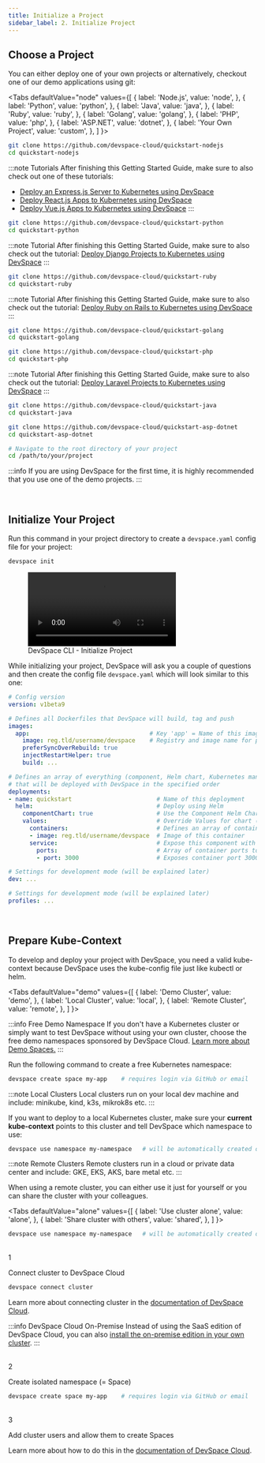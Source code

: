 ```yaml
---
title: Initialize a Project
sidebar_label: 2. Initialize Project
---
```



## Choose a Project
You can either deploy one of your own projects or alternatively, checkout one of our demo applications using git:

<Tabs
  defaultValue="node"
  values={[
    { label: 'Node.js', value: 'node', },
    { label: 'Python', value: 'python', },
    { label: 'Java', value: 'java', },
    { label: 'Ruby', value: 'ruby', },
    { label: 'Golang', value: 'golang', },
    { label: 'PHP', value: 'php', },
    { label: 'ASP.NET', value: 'dotnet', },
    { label: 'Your Own Project', value: 'custom', },
  ]
}>
<TabItem value="node">

```bash
git clone https://github.com/devspace-cloud/quickstart-nodejs
cd quickstart-nodejs
```

:::note Tutorials
After finishing this Getting Started Guide, make sure to also check out one of these tutorials:
- [Deploy an Express.js Server to Kubernetes using DevSpace](https://devspace.cloud/blog/2019/10/15/deploy-express.js-server-to-kubernetes)
- [Deploy React.js Apps to Kubernetes using DevSpace](https://devspace.cloud/blog/2019/03/07/deploy-react-js-to-kubernetes)
- [Deploy Vue.js Apps to Kubernetes using DevSpace](https://devspace.cloud/blog/2019/09/30/deploy-vue-js-to-kubernetes)
:::

</TabItem>
<TabItem value="python">

```bash
git clone https://github.com/devspace-cloud/quickstart-python
cd quickstart-python
```

:::note Tutorial
After finishing this Getting Started Guide, make sure to also check out the tutorial: [Deploy Django Projects to Kubernetes using DevSpace](https://devspace.cloud/blog/2019/10/18/deploy-django-to-kubernetes)
:::

</TabItem>
<TabItem value="ruby">

```bash
git clone https://github.com/devspace-cloud/quickstart-ruby
cd quickstart-ruby
```

:::note Tutorial
After finishing this Getting Started Guide, make sure to also check out the tutorial: [Deploy Ruby on Rails to Kubernetes using DevSpace](https://devspace.cloud/blog/2019/10/21/deploy-ruby-on-rails-to-kubernetes)
:::

</TabItem>
<TabItem value="golang">

```bash
git clone https://github.com/devspace-cloud/quickstart-golang
cd quickstart-golang
```

</TabItem>
<TabItem value="php">

```bash
git clone https://github.com/devspace-cloud/quickstart-php
cd quickstart-php
```

:::note Tutorial
After finishing this Getting Started Guide, make sure to also check out the tutorial: [Deploy Laravel Projects to Kubernetes using DevSpace](https://devspace.cloud/blog/2019/10/16/deploy-laravel-to-kubernetes)
:::

</TabItem>
<TabItem value="java">

```bash
git clone https://github.com/devspace-cloud/quickstart-java
cd quickstart-java
```

</TabItem>
<TabItem value="dotnet">

```bash
git clone https://github.com/devspace-cloud/quickstart-asp-dotnet
cd quickstart-asp-dotnet
```

</TabItem>
<TabItem value="custom">

```bash
# Navigate to the root directory of your project
cd /path/to/your/project
```

:::info 
If you are using DevSpace for the first time, it is highly recommended that you use one of the demo projects.
:::

</TabItem>
</Tabs>


<br/>

## Initialize Your Project
Run this command in your project directory to create a `devspace.yaml` config file for your project:
```bash
devspace init
```

<figure class="frame">
  <video controls loop autoplay="true">
    <source src={require('@site/static/img/devspace-init.mp4').default} type="video/mp4" />
  </video>
  <figcaption>DevSpace CLI - Initialize Project</figcaption>
</figure>

While initializing your project, DevSpace will ask you a couple of questions and then create the config file `devspace.yaml` which will look similar to this one:

```yaml
# Config version
version: v1beta9

# Defines all Dockerfiles that DevSpace will build, tag and push
images:
  app:                                  # Key 'app' = Name of this image
    image: reg.tld/username/devspace    # Registry and image name for pushing the image
    preferSyncOverRebuild: true
    injectRestartHelper: true
    build: ...

# Defines an array of everything (component, Helm chart, Kubernetes maninfests) 
# that will be deployed with DevSpace in the specified order
deployments:
- name: quickstart                        # Name of this deployment
  helm:                                   # Deploy using Helm
    componentChart: true                  # Use the Component Helm Chart
    values:                               # Override Values for chart (can also be set using valuesFiles option)
      containers:                         # Defines an array of containers that run in the same pods started by this component
      - image: reg.tld/username/devspace  # Image of this container
      service:                            # Expose this component with a Kubernetes service
        ports:                            # Array of container ports to expose through the service
        - port: 3000                      # Exposes container port 3000 on service port 3000

# Settings for development mode (will be explained later)
dev: ...

# Settings for development mode (will be explained later)
profiles: ...
```

<br/>

## Prepare Kube-Context
To develop and deploy your project with DevSpace, you need a valid kube-context because DevSpace uses the kube-config file just like kubectl or helm.

<Tabs
  defaultValue="demo"
  values={[
    { label: 'Demo Cluster', value: 'demo', },
    { label: 'Local Cluster', value: 'local', },
    { label: 'Remote Cluster', value: 'remote', },
  ]
}>
<TabItem value="demo">

:::info Free Demo Namespace
If you don't have a Kubernetes cluster or simply want to test DevSpace without using your own cluster, choose the free demo namespaces sponsored by DevSpace Cloud. [Learn more about Demo Spaces.](https://devspace.cloud/products/devspace-cloud#pricing)
:::

Run the following command to create a free Kubernetes namespace:
```bash
devspace create space my-app    # requires login via GitHub or email
```

<FragmentNoteCreateSpace/>

</TabItem>
<TabItem value="local">

:::note Local Clusters
Local clusters run on your local dev machine and include: minikube, kind, k3s, mikrok8s etc.
:::

If you want to deploy to a local Kubernetes cluster, make sure your **current kube-context** points to this cluster and tell DevSpace which namespace to use:

```bash
devspace use namespace my-namespace   # will be automatically created during deployment
```

<FragmentTipUseNamespace/>

</TabItem>
<TabItem value="remote">

:::note Remote Clusters
Remote clusters run in a cloud or private data center and include: GKE, EKS, AKS, bare metal etc.
:::

When using a remote cluster, you can either use it just for yourself or you can share the cluster with your colleagues.

<Tabs
  defaultValue="alone"
  values={[
    { label: 'Use cluster alone', value: 'alone', },
    { label: 'Share cluster with others', value: 'shared', },
  ]
}>
<TabItem value="alone">

```bash
devspace use namespace my-namespace   # will be automatically created during deployment
```

<FragmentTipUseNamespace/>

</TabItem>
<TabItem value="shared">

<br/>
<Step>1</Step>

Connect cluster to DevSpace Cloud
```bash
devspace connect cluster
```
Learn more about connecting cluster in the [documentation of DevSpace Cloud](https://devspace.cloud/cloud/docs/admin/getting-started/connect-clusters).

:::info DevSpace Cloud On-Premise
Instead of using the SaaS edition of DevSpace Cloud, you can also [install the on-premise edition in your own cluster](https://devspace.cloud/cloud/docs/admin/getting-started/setup#choose-saas-vs-on-premise).
:::

<br/>
<Step>2</Step>

Create isolated namespace (= Space)

```bash
devspace create space my-app    # requires login via GitHub or email
```

<FragmentNoteCreateSpace/>

<br/>
<Step>3</Step>

Add cluster users and allow them to create Spaces

Learn more about how to do this in the [documentation of DevSpace Cloud](https://devspace.cloud/cloud/docs/admin/getting-started/cluster-users).

</TabItem>
</Tabs>

</TabItem>
</Tabs>
